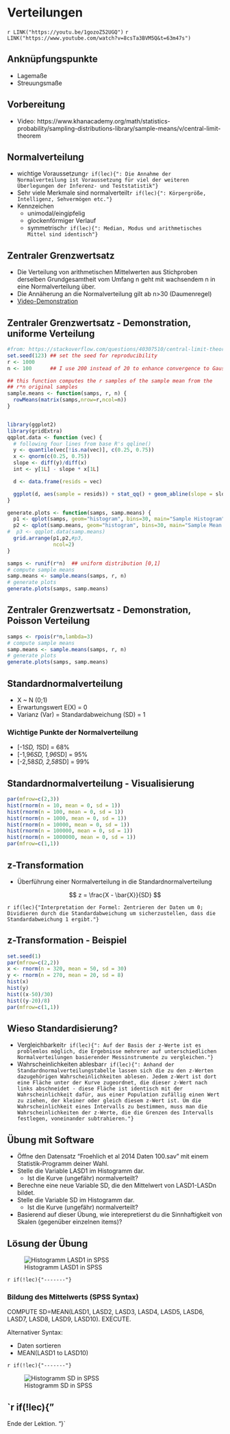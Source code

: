 # Verteilungen

`r LINK("https://youtu.be/1gozoZ52UGQ")`
`r LINK("https://www.youtube.com/watch?v=8csTa3BVM5Q&t=63m47s")`

## Anknüpfungspunkte
- Lagemaße
- Streuungsmaße

## Vorbereitung
- Video: https://www.khanacademy.org/math/statistics-probability/sampling-distributions-library/sample-means/v/central-limit-theorem

## Normalverteilung
- wichtige Voraussetzung`r if(lec){": Die Annahme der Normalverteilung ist Voraussetzung für viel der weiteren Überlegungen der Inferenz- und Teststatistik"}`
- Sehr viele Merkmale sind normalverteilt`r if(lec){": Körpergröße, Intelligenz, Sehvermögen etc."}`
- Kennzeichen
    - unimodal/eingipfelig
    - glockenförmiger Verlauf
    - symmetrisch`r if(lec){": Median, Modus und arithmetisches Mittel sind identisch"}`

## Zentraler Grenzwertsatz
- Die Verteilung von arithmetischen Mittelwerten aus Stichproben derselben Grundgesamtheit vom Umfang n geht mit wachsendem n in eine Normalverteilung über.
- Die Annäherung an die Normalverteilung gilt ab n>30 (Daumenregel)
- [Video-Demonstration](https://www.youtube.com/watch?v=dlbkaurTAUg)

## Zentraler Grenzwertsatz - Demonstration, uniforme Verteilung

```r

#from: https://stackoverflow.com/questions/40307510/central-limit-theorem-in-r
set.seed(123) ## set the seed for reproducibility
r <- 1000
n <- 100      ## I use 200 instead of 20 to enhance convergence to Gaussian

## this function computes the r samples of the sample mean from the 
## r*n original samples
sample.means <- function(samps, r, n) {
  rowMeans(matrix(samps,nrow=r,ncol=n))
}


library(ggplot2)
library(gridExtra)
qqplot.data <- function (vec) {
  # following four lines from base R's qqline()
  y <- quantile(vec[!is.na(vec)], c(0.25, 0.75))
  x <- qnorm(c(0.25, 0.75))
  slope <- diff(y)/diff(x)
  int <- y[1L] - slope * x[1L]

  d <- data.frame(resids = vec)

  ggplot(d, aes(sample = resids)) + stat_qq() + geom_abline(slope = slope, intercept = int, colour="red") + ggtitle("Q-Q plot")  
}

generate.plots <- function(samps, samp.means) {
  p1 <- qplot(samps, geom="histogram", bins=30, main="Sample Histogram")
  p2 <- qplot(samp.means, geom="histogram", bins=30, main="Sample Mean Histogram")
#  p3 <- qqplot.data(samp.means)
  grid.arrange(p1,p2,#p3,
               ncol=2)
}


```

```r
samps <- runif(r*n)  ## uniform distribution [0,1]
# compute sample means
samp.means <- sample.means(samps, r, n)
# generate plots
generate.plots(samps, samp.means)
```

## Zentraler Grenzwertsatz - Demonstration, Poisson Verteilung
```r
samps <- rpois(r*n,lambda=3)
# compute sample means
samp.means <- sample.means(samps, r, n)
# generate plots
generate.plots(samps, samp.means)

```


## Standardnormalverteilung
- X ~ N (0;1)
- Erwartungswert E(X) = 0
- Varianz (Var) = Standardabweichung (SD) = 1

### Wichtige Punkte der Normalverteilung
- [-1*SD, 1*SD] = 68%
- [-1,96*SD, 1,96*SD] = 95%
- [-2,58*SD, 2,58*SD] = 99%

## Standardnormalverteilung - Visualisierung

```r
par(mfrow=c(2,3))
hist(rnorm(n = 10, mean = 0, sd = 1))
hist(rnorm(n = 100, mean = 0, sd = 1))
hist(rnorm(n = 1000, mean = 0, sd = 1))
hist(rnorm(n = 10000, mean = 0, sd = 1))
hist(rnorm(n = 100000, mean = 0, sd = 1))
hist(rnorm(n = 1000000, mean = 0, sd = 1))
par(mfrow=c(1,1))
```

## z-Transformation
- Überführung einer Normalverteilung in die Standardnormalverteilung

$$ z = \frac{X - \bar{X}}{SD} $$

`r if(lec){"Interpretation der Formel: Zentrieren der Daten um 0; Dividieren durch die Standardabweichung um sicherzustellen, dass die Standardabweichung 1 ergibt."}`

## z-Transformation - Beispiel

```r
set.seed(1)
par(mfrow=c(2,2))
x <- rnorm(n = 320, mean = 50, sd = 30)
y <- rnorm(n = 270, mean = 20, sd = 8)
hist(x)
hist(y)
hist((x-50)/30)
hist((y-20)/8)
par(mfrow=c(1,1))
```

## Wieso Standardisierung?
- Vergleichbarkeit`r if(lec){": Auf der Basis der z-Werte ist es problemlos möglich, die Ergebnisse mehrerer auf unterschiedlichen Normalverteilungen basierender Messinstrumente zu vergleichen."}`
- Wahrscheinlichkeiten ablesbar`r if(lec){": Anhand der Standardnormalverteilungstabelle lassen sich die zu den z-Werten dazugehörigen Wahrscheinlichkeiten ablesen. Jedem z-Wert ist dort eine Fläche unter der Kurve zugeordnet, die dieser z-Wert nach links abschneidet - diese Fläche ist identisch mit der Wahrscheinlichkeit dafür, aus einer Population zufällig einen Wert zu ziehen, der kleiner oder gleich diesem z-Wert ist. Um die Wahrscheinlichkeit eines Intervalls zu bestimmen, muss man die Wahrscheinlichkeiten der z-Werte, die die Grenzen des Intervalls festlegen, voneinander subtrahieren."}`

## Übung mit Software

- Öffne den Datensatz "Froehlich et al 2014 Daten 100.sav" mit einem Statistik-Programm deiner Wahl.
- Stelle die Variable LASD1 im Histogramm dar.
    - Ist die Kurve (ungefähr) normalverteilt?
- Berechne eine neue Variable SD, die den Mittelwert von LASD1-LASDn bildet.
- Stelle die Variable SD im Histogramm dar.
    - Ist die Kurve (ungefähr) normalverteilt?
- Basierend auf dieser Übung, wie interepretierst du die Sinnhaftigkeit von Skalen (gegenüber einzelnen items)?


## Lösung der Übung
    

![Histogramm LASD1 in SPSS](pics/SPSS_LASD1_hist.jpg)

`r if(!lec){"-------"}`    

### Bildung des Mittelwerts (SPSS Syntax)

COMPUTE SD=MEAN(LASD1, LASD2, LASD3, LASD4, LASD5, LASD6, LASD7, LASD8, LASD9, LASD10).
EXECUTE.

Alternativer Syntax:

- Daten sortieren
- MEAN(LASD1 to LASD10)

`r if(!lec){"-------"}`

![Histogramm SD in SPSS](pics/SPSS_SD_hist.jpg)
    
    `r if(!lec){"
-------

Ende der Lektion.
"}`
